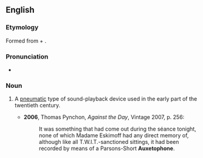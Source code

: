 ==English==

===Etymology===
Formed from {{etyl|grc|en}} {{m|grc|αὐξητός||that can be increased}} + {{m|grc|φωνή||sound}}.

===Pronunciation===
* {{IPA|/ˈɔːksətəfəʊn/|lang=en}}

===Noun===
{{en-noun}}

# {{label|en|historical}} A [[pneumatic]] type of sound-playback device used in the early part of the twentieth century.
#* '''2006''', Thomas Pynchon, ''Against the Day'', Vintage 2007, p. 256:
#*: It was something that had come out during the séance tonight, none of which Madame Eskimoff had any direct memory of, although like all T.W.I.T.-sanctioned sittings, it had been recorded by means of a Parsons-Short '''Auxetophone'''.